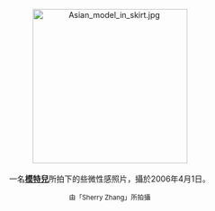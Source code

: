 <center>
[[File:Asian_model_in_skirt.jpg|275px]]
<br><br>
一名'''[[模特兒|模特兒]]'''所拍下的些微性感照片，攝於2006年4月1日。
<p>
<small>由「Sherry Zhang」所拍攝</small>
</center>